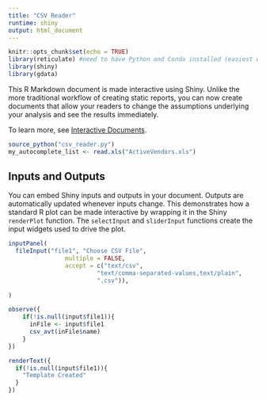 ```yaml
---
title: "CSV Reader"
runtime: shiny
output: html_document
---
```


```r
knitr::opts_chunk$set(echo = TRUE)
library(reticulate) #need to have Python and Conda installed (easiest way is by installing Anaconda, then adding it to your path)
library(shiny)
library(gdata)
```

This R Markdown document is made interactive using Shiny. Unlike the more traditional workflow of creating static reports, you can now create documents that allow your readers to change the assumptions underlying your analysis and see the results immediately. 

To learn more, see [Interactive Documents](http://rmarkdown.rstudio.com/authoring_shiny.html).

```r
source_python("csv_reader.py")
my_autocomplete_list <- read.xls("ActiveVendors.xls")
```

## Inputs and Outputs

You can embed Shiny inputs and outputs in your document. Outputs are automatically updated whenever inputs change.  This demonstrates how a standard R plot can be made interactive by wrapping it in the Shiny `renderPlot` function. The `selectInput` and `sliderInput` functions create the input widgets used to drive the plot.

```r
inputPanel(
  fileInput("file1", "Choose CSV File",
                multiple = FALSE,
                accept = c("text/csv",
                         "text/comma-separated-values,text/plain",
                         ".csv")),
  
)

observe({
    if(!is.null(input$file1)){
      inFile <- input$file1
      csv_avt(inFile$name)
    }
})

renderText({
  if(!is.null(input$file1)){
    "Template Created"
  }
})

```

